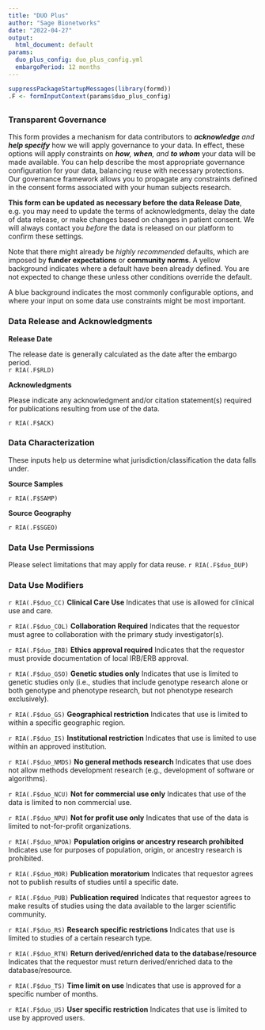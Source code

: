 ```yaml
---
title: "DUO Plus"
author: "Sage Bionetworks"
date: "2022-04-27"
output: 
  html_document: default
params:
  duo_plus_config: duo_plus_config.yml
  embargoPeriod: 12 months
---
```


```r
suppressPackageStartupMessages(library(formd))
.F <- formInputContext(params$duo_plus_config)
```

## {#DUO-plus}

### Transparent Governance

This form provides a mechanism for data contributors to _**acknowledge** and **help specify**_ how we will apply governance to your data.
In effect, these options will apply constraints on _**how**, **when**, and **to whom**_ your data will be made available.
You can help describe the most appropriate governance configuration for your data, balancing reuse with necessary protections. 
Our governance framework allows you to propagate any constraints defined in the consent forms associated with your human subjects research.

**This form can be updated as necessary before the data Release Date**, e.g. you may need to update the terms of acknowledgments, delay the date of data release, or make changes based on changes in patient consent. 
We will always contact you *before* the data is released on our platform to confirm these settings.

Note that there might already be *highly recommended* defaults, which are imposed by **funder expectations** or **community norms**. 
A yellow background indicates where a default have been already defined.
You are not expected to change these unless other conditions override the default. 

A blue background indicates the most commonly configurable options, and where your input on some data use constraints might be most important. 

### Data Release and Acknowledgments

**Release Date**

The release date is generally calculated as the date after the embargo period.  
`r RIA(.F$RLD)`

**Acknowledgments**

Please indicate any acknowledgment and/or citation statement(s) required for publications resulting from use of the data.

`r RIA(.F$ACK)`

### Data Characterization

These inputs help us determine what jurisdiction/classification the data falls under.

**Source Samples**

`r RIA(.F$SAMP)`

**Source Geography**

`r RIA(.F$SGEO)`

### Data Use Permissions

Please select limitations that may apply for data reuse.
`r RIA(.F$duo_DUP)`

### Data Use Modifiers

`r RIA(.F$duo_CC)` **Clinical Care Use** Indicates that use is allowed for clinical use and care.

`r RIA(.F$duo_COL)` **Collaboration Required** Indicates that the requestor must agree to collaboration with the primary study investigator(s).

`r RIA(.F$duo_IRB)` **Ethics approval required** Indicates that the requestor must provide documentation of local IRB/ERB approval.

`r RIA(.F$duo_GSO)` **Genetic studies only** Indicates that use is limited to genetic studies only (i.e., studies that include genotype research alone or both genotype and phenotype research, but not phenotype research exclusively).

`r RIA(.F$duo_GS)` **Geographical restriction** Indicates that use is limited to within a specific geographic region.

`r RIA(.F$duo_IS)` **Institutional restriction** Indicates that use is limited to use within an approved institution.

`r RIA(.F$duo_NMDS)` **No general methods research** Indicates that use does not allow methods development research (e.g., development of software or algorithms).

`r RIA(.F$duo_NCU)` **Not for commercial use only** Indicates that use of the data is limited to non commercial use.

`r RIA(.F$duo_NPU)` **Not for profit use only** Indicates that use of the data is limited to not-for-profit organizations.

`r RIA(.F$duo_NPOA)` **Population origins or ancestry research prohibited** Indicates use for purposes of population, origin, or ancestry research is prohibited.

`r RIA(.F$duo_MOR)` **Publication moratorium** Indicates that requestor agrees not to publish results of studies until a specific date.

`r RIA(.F$duo_PUB)` **Publication required** Indicates that requestor agrees to make results of studies using the data available to the larger scientific community.

`r RIA(.F$duo_RS)` **Research specific restrictions** Indicates that use is limited to studies of a certain research type.

`r RIA(.F$duo_RTN)` **Return derived/enriched data to the database/resource** Indicates that the requestor must return derived/enriched data to the database/resource.

`r RIA(.F$duo_TS)` **Time limit on use** Indicates that use is approved for a specific number of months.

`r RIA(.F$duo_US)` **User specific restriction** Indicates that use is limited to use by approved users.
